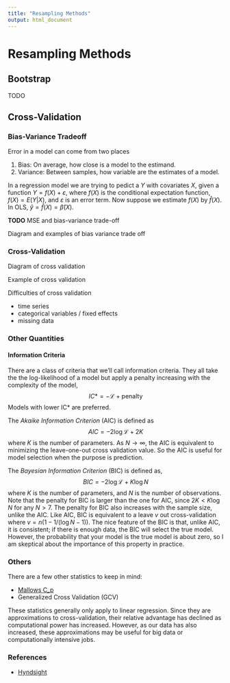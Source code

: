 ```yaml
---
title: "Resampling Methods"
output: html_document
---
```


# Resampling Methods

## Bootstrap

TODO

## Cross-Validation

### Bias-Variance Tradeoff

Error in a model can come from two places

1. Bias: On average, how close is a model to the estimand.
2. Variance: Between samples, how variable are the estimates of a model.

In a regression model we are trying to pedict a $Y$ with covariates $X$, given a function $Y = f(X) + \varepsilon$, where $f(X)$ is the conditional expectation function, $f(X) = E(Y | X)$, and $\varepsilon$ is an error term.
Now suppose we estimate $f(X)$ by $\hat{f}(X)$.
In OLS, $\hat{y} = \hat{f}(X) = \hat{\beta}(X)$.

**TODO** MSE and bias-variance trade-off

Diagram and examples of bias variance trade off

### Cross-Validation

Diagram of cross validation

Example of cross validation

Difficulties of cross validation

- time series
- categorical variables / fixed effects
- missing data


### Other Quantities

#### Information Criteria

There are a class of criteria that we'll call information criteria.
They all take the the log-likelihood of a model but apply a penalty increasing with the complexity of the model,
$$
IC* = -\mathcal{L} + \text{penalty}
$$
Models with lower IC* are preferred.

The *Akaike Information Criterion* (AIC) is defined as
$$
AIC = -2 \log \mathcal{L} + 2K
$$
where $K$ is the number of parameters.
As $N \to \infty$, the AIC is equivalent to minimizing the leave-one-out cross validation value.
So the AIC is useful for model selection when the purpose is prediction.

The *Bayesian Information Criterion* (BIC) is defined as,
$$
BIC = -2 \log \mathcal{L} + K \log N
$$
where $K$ is the number of parameters, and $N$ is the number of observations.
Note that the penalty for BIC is larger than the one for AIC, since $2 K < K \log N$ for any $N > 7$.
The penalty for BIC also increases with the sample size, unlike the AIC.
Like AIC, BIC is equivalent to a leave $v$ out cross-validation where $v = n (1 - 1 / (\log N - 1))$.
The nice feature of the BIC is that, unlike AIC, it is consistent; if there is enough data, the BIC will select the true model.
However, the probability that your model is the true model is about zero, so I am skeptical about the importance of this property in practice.

### Others

There are a few other statistics to keep in mind:

- [Mallows C_p](https://en.wikipedia.org/wiki/Mallows%27s_Cp)
- Generalized Cross Validation (GCV)

These statistics generally only apply to linear regression.
Since they are approximations to cross-validation, their relative advantage has declined as computational power has increased.
However, as our data has also increased, these approximations may be useful for big data or computationally intensive jobs.


### References

- [Hyndsight](http://robjhyndman.com/hyndsight/crossvalidation/)

